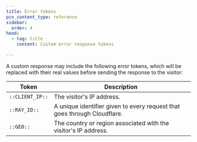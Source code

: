 ```yaml
---
title: Error tokens
pcx_content_type: reference
sidebar:
  order: 4
head:
  - tag: title
    content: Custom error response tokens

---
```


A custom response may include the following error tokens, which will be replaced with their real values before sending the response to the visitor:



| Token           | Description                                                              |
| --------------- | ------------------------------------------------------------------------ |
| `::CLIENT_IP::` | The visitor's IP address.                                                |
| `::RAY_ID::`    | A unique identifier given to every request that goes through Cloudflare. |
| `::GEO::`       | The country or region associated with the visitor's IP address.          |

